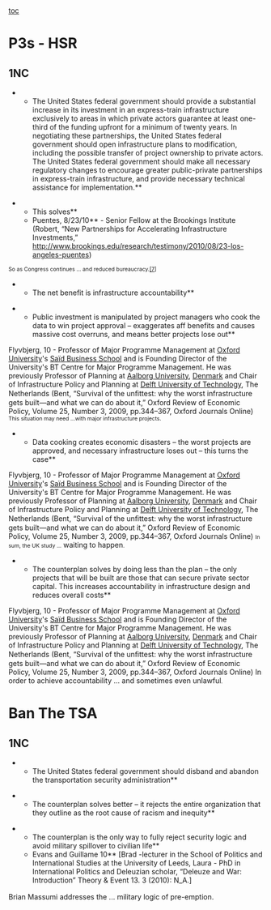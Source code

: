 = = 
[[toc]]
=P3s - HSR= 
==1NC== 

**The United States federal government should provide a substantial increase in its investment in an express-train infrastructure exclusively to areas in which private actors guarantee at least one-third of the funding upfront for a minimum of twenty years. In negotiating these partnerships, the United States federal government should open infrastructure plans to modification, including the possible transfer of project ownership to private actors. The United States federal government should make all necessary regulatory changes to encourage greater public-private partnerships in express-train infrastructure, and provide necessary technical assistance for implementation.**

**This solves**
**Puentes, 8/23/10** - Senior Fellow at the Brookings Institute (Robert, “New Partnerships for Accelerating Infrastructure Investments,” [[http://www.brookings.edu/research/testimony/2010/08/23-los-angeles-puentes]])
<span style="font-size: 8pt;">So as Congress continues ... and reduced bureaucracy.[[http://www.brookings.edu/research/testimony/2010/08/23-los-angeles-puentes#note7|[7]]]</span>

**The net benefit is infrastructure accountability**

**Public investment is manipulated by project managers who cook the data to win project approval – exaggerates aff benefits and causes massive cost overruns, and means better projects lose out**
Flyvbjerg, <span class="StyleStyleBold12pt">10</span> - Professor of Major Programme Management at [[http://en.wikipedia.org/wiki/Oxford_University|Oxford University]]'s [[http://en.wikipedia.org/wiki/Sa%C3%AFd_Business_School|Saïd Business School]] and is Founding Director of the University's BT Centre for Major Programme Management. He was previously Professor of Planning at [[http://en.wikipedia.org/wiki/Aalborg_University|Aalborg University]], [[http://en.wikipedia.org/wiki/Denmark|Denmark]] and Chair of Infrastructure Policy and Planning at [[http://en.wikipedia.org/wiki/Delft_University_of_Technology|Delft University of Technology]], The Netherlands (Bent, “Survival of the unﬁttest: why the worst infrastructure gets built—and what we can do about it,” Oxford Review of Economic Policy, Volume 25, Number 3, 2009, pp.344–367, Oxford Journals Online)
<span style="font-size: 8pt;">This situation may need ...with major infrastructure projects.</span>

**Data cooking creates economic disasters – the worst projects are approved, and necessary infrastructure loses out – this turns the case**
Flyvbjerg, <span class="StyleStyleBold12pt">10</span> - Professor of Major Programme Management at [[http://en.wikipedia.org/wiki/Oxford_University|Oxford University]]'s [[http://en.wikipedia.org/wiki/Sa%C3%AFd_Business_School|Saïd Business School]] and is Founding Director of the University's BT Centre for Major Programme Management. He was previously Professor of Planning at [[http://en.wikipedia.org/wiki/Aalborg_University|Aalborg University]], [[http://en.wikipedia.org/wiki/Denmark|Denmark]] and Chair of Infrastructure Policy and Planning at [[http://en.wikipedia.org/wiki/Delft_University_of_Technology|Delft University of Technology]], The Netherlands (Bent, “Survival of the unﬁttest: why the worst infrastructure gets built—and what we can do about it,” Oxford Review of Economic Policy, Volume 25, Number 3, 2009, pp.344–367, Oxford Journals Online)
<span style="font-size: 8pt;">In sum, the UK study ...</span><span class="StyleBoldUnderline"> waiting to happen</span><span style="font-size: 8pt;">.</span>

**The counterplan solves by doing less than the plan – the only projects that will be built are those that can secure private sector capital. This increases accountability in infrastructure design and reduces overall costs**
Flyvbjerg, <span class="StyleStyleBold12pt">10</span> - Professor of Major Programme Management at [[http://en.wikipedia.org/wiki/Oxford_University|Oxford University]]'s [[http://en.wikipedia.org/wiki/Sa%C3%AFd_Business_School|Saïd Business School]] and is Founding Director of the University's BT Centre for Major Programme Management. He was previously Professor of Planning at [[http://en.wikipedia.org/wiki/Aalborg_University|Aalborg University]], [[http://en.wikipedia.org/wiki/Denmark|Denmark]] and Chair of Infrastructure Policy and Planning at [[http://en.wikipedia.org/wiki/Delft_University_of_Technology|Delft University of Technology]], The Netherlands (Bent, “Survival of the unﬁttest: why the worst infrastructure gets built—and what we can do about it,” Oxford Review of Economic Policy, Volume 25, Number 3, 2009, pp.344–367, Oxford Journals Online)
In order to achieve accountability ...<span class="StyleBoldUnderline"> and sometimes even unlawful</span><span style="font-size: 8pt;">.</span>



=Ban The TSA= 
==1NC== 

**The United States federal government should disband and abandon the transportation security administration**

**The counterplan solves better – it rejects the entire organization that they outline as the root cause of racism and inequity**

**The counterplan is the only way to fully reject security logic and avoid military spillover to civilian life**
**<span class="StyleStyleBold12pt">Evans and Guillame 10</span>** [Brad -lecturer in the School of Politics and International Studies at the University of Leeds, Laura - PhD in International Politics and Deleuzian scholar, “Deleuze and War: Introduction” Theory & Event 13. 3 (2010): N_A.]
Brian Massumi addresses the ...<span style="line-height: 1.5;"> military logic of pre-emption.</span>
